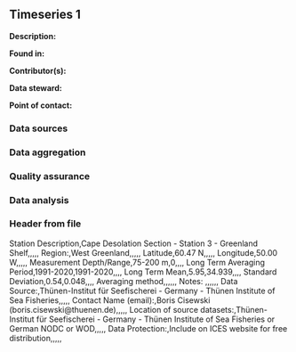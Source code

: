 ## Timeseries 1

**Description:** 


**Found in:**

**Contributor(s):**

**Data steward:**

**Point of contact:**

### Data sources

### Data aggregation

### Quality assurance

### Data analysis

### Header from file
Station Description,Cape Desolation Section - Station 3 - Greenland Shelf,,,,,
Region:,West Greenland,,,,,
Latitude,60.47 N,,,,,
Longitude,50.00 W,,,,,
Measurement Depth/Range,75-200 m,0,,,,
Long Term Averaging Period,1991-2020,1991-2020,,,,
Long Term Mean,5.95,34.939,,,,
Standard Deviation,0.54,0.048,,,,
Averaging method,,,,,,
Notes: ,,,,,,
Data Source:,Thünen-Institut für Seefischerei - Germany - Thünen Institute of Sea Fisheries,,,,,
Contact Name (email):,Boris Cisewski (boris.cisewski@thuenen.de),,,,,
Location of source datasets:,Thünen-Institut für Seefischerei - Germany - Thünen Institute of Sea Fisheries or German NODC or WOD,,,,,
Data Protection:,Include on ICES website for free distribution,,,,,
